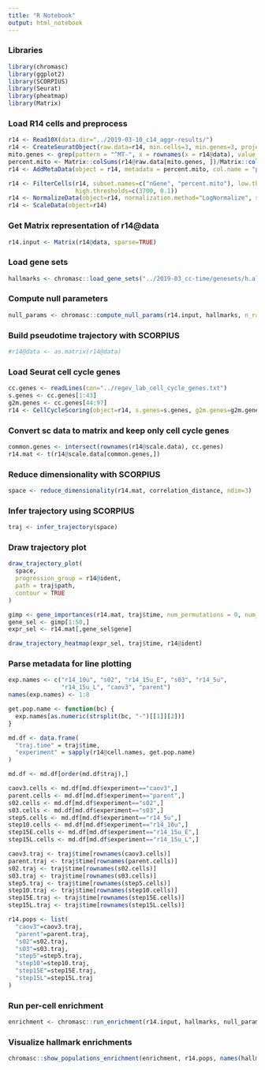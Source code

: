 ```yaml
---
title: "R Notebook"
output: html_notebook
---
```


### Libraries

```r
library(chromasc)
library(ggplot2)
library(SCORPIUS)
library(Seurat)
library(pheatmap)
library(Matrix)
```

### Load R14 cells and preprocess

```r
r14 <- Read10X(data.dir="../2019-03-10_c14_aggr-results/")
r14 <- CreateSeuratObject(raw.data=r14, min.cells=3, min.genes=3, project="r14")
mito.genes <- grep(pattern = "^MT-", x = rownames(x = r14@data), value = TRUE)
percent.mito <- Matrix::colSums(r14@raw.data[mito.genes, ])/Matrix::colSums(r14@raw.data)
r14 <- AddMetaData(object = r14, metadata = percent.mito, col.name = "percent.mito")
```

```r
r14 <- FilterCells(r14, subset.names=c("nGene", "percent.mito"), low.thresholds=c(200,-Inf),
                   high.thresholds=c(3700, 0.1))
r14 <- NormalizeData(object=r14, normalization.method="LogNormalize", scale.factor=10000)
r14 <- ScaleData(object=r14)
```

### Get Matrix representation of r14@data

```r
r14.input <- Matrix(r14@data, sparse=TRUE)
```


### Load gene sets

```r
hallmarks <- chromasc::load_gene_sets("../2019-03_cc-time/genesets/h.all.v6.2.symbols.gmt")
```

### Compute null parameters

```r
null_params <- chromasc::compute_null_params(r14.input, hallmarks, n_random_cells=50)
```

### Build pseudotime trajectory with SCORPIUS

```r
#r14@data <- as.matrix(r14@data)
```

### Load Seurat cell cycle genes

```r
cc.genes <- readLines(con="../regev_lab_cell_cycle_genes.txt")
s.genes <- cc.genes[1:43]
g2m.genes <- cc.genes[44:97]
r14 <- CellCycleScoring(object=r14, s.genes=s.genes, g2m.genes=g2m.genes, set.ident=T)
```

### Convert sc data to matrix and keep only cell cycle genes

```r
common.genes <- intersect(rownames(r14@scale.data), cc.genes)
r14.mat <- t(r14@scale.data[common.genes,])
```

### Reduce dimensionality with SCORPIUS

```r
space <- reduce_dimensionality(r14.mat, correlation_distance, ndim=3)
```

### Infer trajectory using SCORPIUS

```r
traj <- infer_trajectory(space)
```

### Draw trajectory plot

```r
draw_trajectory_plot(
  space, 
  progression_group = r14@ident,
  path = traj$path,
  contour = TRUE
)
```

```r
gimp <- gene_importances(r14.mat, traj$time, num_permutations = 0, num_threads = 16)
gene_sel <- gimp[1:50,]
expr_sel <- r14.mat[,gene_sel$gene]
```

```r
draw_trajectory_heatmap(expr_sel, traj$time, r14@ident)
```

### Parse metadata for line plotting

```r
exp.names <- c("r14_10u", "s02", "r14_15u_E", "s03", "r14_5u",
               "r14_15u_L", "caov3", "parent")
names(exp.names) <- 1:8

get.pop.name <- function(bc) {
  exp.names[as.numeric(strsplit(bc, "-")[[1]][2])]
}

md.df <- data.frame(
  "traj.time" = traj$time,
  "experiment" = sapply(r14@cell.names, get.pop.name)
)

md.df <- md.df[order(md.df$traj),]
```

```r
caov3.cells <- md.df[md.df$experiment=="caov3",]
parent.cells <- md.df[md.df$experiment=="parent",]
s02.cells <- md.df[md.df$experiment=="s02",]
s03.cells <- md.df[md.df$experiment=="s03",]
step5.cells <- md.df[md.df$experiment=="r14_5u",]
step10.cells <- md.df[md.df$experiment=="r14_10u",]
step15E.cells <- md.df[md.df$experiment=="r14_15u_E",]
step15L.cells <- md.df[md.df$experiment=="r14_15u_L",]
```

```r
caov3.traj <- traj$time[rownames(caov3.cells)]
parent.traj <- traj$time[rownames(parent.cells)]
s02.traj <- traj$time[rownames(s02.cells)]
s03.traj <- traj$time[rownames(s03.cells)]
step5.traj <- traj$time[rownames(step5.cells)]
step10.traj <- traj$time[rownames(step10.cells)]
step15E.traj <- traj$time[rownames(step15E.cells)]
step15L.traj <- traj$time[rownames(step15L.cells)]
```

```r
r14.pops <- list(
  "caov3"=caov3.traj,
  "parent"=parent.traj,
  "s02"=s02.traj,
  "s03"=s03.traj,
  "step5"=step5.traj,
  "step10"=step10.traj,
  "step15E"=step15E.traj,
  "step15L"=step15L.traj
)
```

### Run per-cell enrichment

```r
enrichment <- chromasc::run_enrichment(r14.input, hallmarks, null_params)
```

### Visualize hallmark enrichments

```r
chromasc::show_populations_enrichment(enrichment, r14.pops, names(hallmarks))
```



